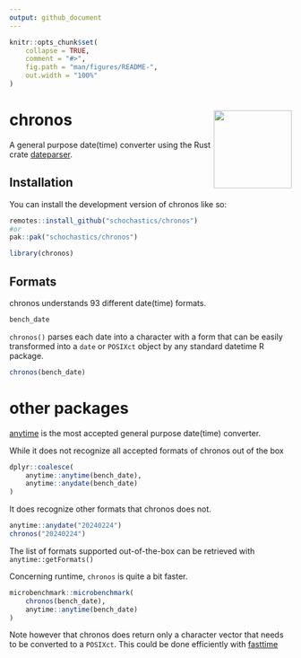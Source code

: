 ```yaml
---
output: github_document
---
```


<!-- README.md is generated from README.Rmd. Please edit that file -->

```r
knitr::opts_chunk$set(
    collapse = TRUE,
    comment = "#>",
    fig.path = "man/figures/README-",
    out.width = "100%"
)
```

# chronos <img src="man/figures/logo.png" align="right" height="139" alt="" />

<!-- badges: start -->
<!-- badges: end -->

A general purpose date(time) converter using the Rust crate [dateparser](https://crates.io/crates/dateparser).

## Installation

You can install the development version of chronos like so:

``` r
remotes::install_github("schochastics/chronos")
#or
pak::pak("schochastics/chronos")
```

```r
library(chronos)
```

## Formats

chronos understands 93 different date(time) formats.
```r
bench_date
```

`chronos()` parses each date into a character with a form that can be easily
transformed into a `date` or `POSIXct` object by any standard datetime R package. 
```r
chronos(bench_date)
```


# other packages

[anytime](https://github.com/eddelbuettel/anytime) is the most accepted general purpose date(time) converter.

While it does not recognize all accepted formats of chronos out of the box
```r
dplyr::coalesce(
    anytime::anytime(bench_date),
    anytime::anydate(bench_date)
)
```

It does recognize other formats that chronos does not.
```r
anytime::anydate("20240224")
chronos("20240224")
```

The list of formats supported out-of-the-box can be retrieved with `anytime::getFormats()`


Concerning runtime, `chronos` is quite a bit faster.
```r
microbenchmark::microbenchmark(
    chronos(bench_date),
    anytime::anytime(bench_date)
)
```

Note however that chronos does return only a character vector that needs to be converted
to a `POSIXct`. This could be done efficiently with [fasttime](https://github.com/s-u/fasttime) 